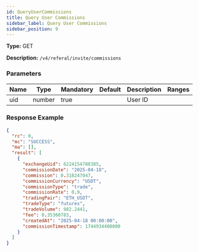 ```yaml
---
id: QueryUserCommissions
title: Query User Commissions
sidebar_label: Query User Commissions
sidebar_position: 9
---
```


**Type:** GET

**Description:** `/v4/referal/invite/commissions`

### Parameters

| Name | Type   | Mandatory | Default | Description | Ranges |
| ---- | ------ | --------- | ------- | ----------- | ------ |
| uid  | number | true      |         | User ID     |        |

### Response Example

```json title="Response"
{
  "rc": 0,
  "mc": "SUCCESS",
  "ma": [],
  "result": [
    {
      "exchangeUid": 6224154788385,
      "commissionDate": "2025-04-18",
      "commission": 0.318247047,
      "commissionCurrency": "USDT",
      "commissionType": "trade",
      "commissionRate": 0.9,
      "tradingPair": "ETH_USDT",
      "tradeType": "futures",
      "tradeVolume": 982.2441,
      "fee": 0.35360783,
      "createdAt": "2025-04-18 00:00:00",
      "commissionTimestamp": 1744934400000
    }
  ]
}
```
